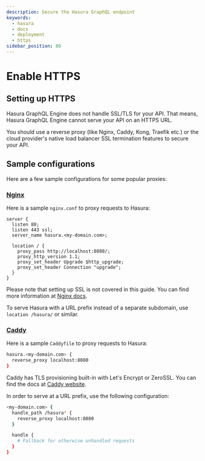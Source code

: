 ```yaml
---
description: Secure the Hasura GraphQL endpoint
keywords:
  - hasura
  - docs
  - deployment
  - https
sidebar_position: 80
---
```


# Enable HTTPS

## Setting up HTTPS

Hasura GraphQL Engine does not handle SSL/TLS for your API. That means,
Hasura GraphQL Engine cannot serve your API on an HTTPS URL.

You should use a reverse proxy (like Nginx, Caddy, Kong, Traefik etc.)
or the cloud provider's native load balancer SSL termination features to
secure your API.

## Sample configurations

Here are a few sample configurations for some popular proxies:

### [Nginx](https://nginx.org/en/docs/)

Here is a sample `nginx.conf` to proxy requests to Hasura:

```nginx
server {
  listen 80;
  listen 443 ssl;
  server_name hasura.<my-domain.com>;

  location / {
    proxy_pass http://localhost:8080/;
    proxy_http_version 1.1;
    proxy_set_header Upgrade $http_upgrade;
    proxy_set_header Connection "upgrade";
  }
}
```

Please note that setting up SSL is not covered in this guide. You can
find more information at [Nginx docs](https://nginx.org/en/docs/http/configuring_https_servers.html).

To serve Hasura with a URL prefix instead of a separate subdomain, use `location /hasura/` or similar.

### [Caddy](https://caddyserver.com/)

Here is a sample `Caddyfile` to proxy requests to Hasura:

```bash
hasura.<my-domain.com> {
  reverse_proxy localhost:8080
}
```

Caddy has TLS provisioning built-in with Let's Encrypt or ZeroSSL. You can find the docs at [Caddy website](https://caddyserver.com/docs/automatic-https).

In order to serve at a URL prefix, use the following configuration:

```bash
<my-domain.com> {
  handle_path /hasura* {
    reverse_proxy localhost:8080
  }

  handle {
    # Fallback for otherwise unhandled requests
  }
}
```
